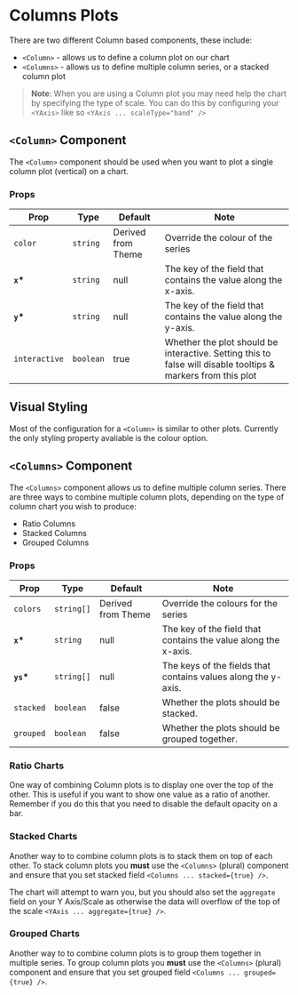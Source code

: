 
# Columns Plots

There are two different Column based components, these include:

-   `<Column>` - allows us to define a column plot on our chart
-   `<Columns>` - allows us to define multiple column series, or a stacked column plot

> **Note**: When you are using a Column plot you may need help the chart by specifying the type of scale. You can do this by configuring your `<YAxis>` like so `<YAxis ... scaleType="band" />`

<Canvas>
    <Story id="xycharts-column--basic" />
</Canvas>

## `<Column>` Component

The `<Column>` component should be used when you want to plot a single column plot (vertical) on a chart.

### Props

| Prop          | Type      | Default            | Note                                                                                                         |
| ------------- | --------- | ------------------ | ------------------------------------------------------------------------------------------------------------ |
| `color`       | `string`  | Derived from Theme | Override the colour of the series                                                                            |
| **`x`\***     | `string`  | null               | The key of the field that contains the value along the x-axis.                                               |
| **`y`\***     | `string`  | null               | The key of the field that contains the value along the y-axis.                                               |
| `interactive` | `boolean` | true               | Whether the plot should be interactive. Setting this to false will disable tooltips & markers from this plot |

## Visual Styling

Most of the configuration for a `<Column>` is similar to other plots. Currently the only styling property avaliable is the colour option.

<Canvas>
    <Story id="xycharts-column--color" />
</Canvas>

## `<Columns>` Component

The `<Columns>` component allows us to define multiple column series. There are three ways to combine multiple column plots, depending on the type of column chart you wish to produce:

-   Ratio Columns
-   Stacked Columns
-   Grouped Columns

### Props

| Prop       | Type       | Default            | Note                                                           |
| ---------- | ---------- | ------------------ | -------------------------------------------------------------- |
| `colors`   | `string[]` | Derived from Theme | Override the colours for the series                            |
| **`x`\***  | `string`   | null               | The key of the field that contains the value along the x-axis. |
| **`ys`\*** | `string[]` | null               | The keys of the fields that contains values along the y-axis.  |
| `stacked`  | `boolean`  | false              | Whether the plots should be stacked.                           |
| `grouped`  | `boolean`  | false              | Whether the plots should be grouped together.                  |

### Ratio Charts

One way of combining Column plots is to display one over the top of the other. This is useful if you want to show one value as a ratio of another. Remember if you do this that you need to disable the default opacity on a bar.

<Canvas>
    <Story id="xycharts-column--ratio" />
</Canvas>

### Stacked Charts

Another way to to combine column plots is to stack them on top of each other. To stack column plots you **must** use the `<Columns>` (plural) component and ensure that you set stacked field `<Columns ... stacked={true} />`.

The chart will attempt to warn you, but you should also set the `aggregate` field on your Y Axis/Scale as otherwise the data will overflow of the top of the scale `<YAxis ... aggregate={true} />`.

<Canvas>
    <Story id="xycharts-column--stacked" />
</Canvas>

### Grouped Charts

Another way to to combine column plots is to group them together in multiple series. To group column plots you **must** use the `<Columns>` (plural) component and ensure that you set grouped field `<Columns ... grouped={true} />`.

<Canvas>
    <Story id="xycharts-column--grouped" />
</Canvas>
